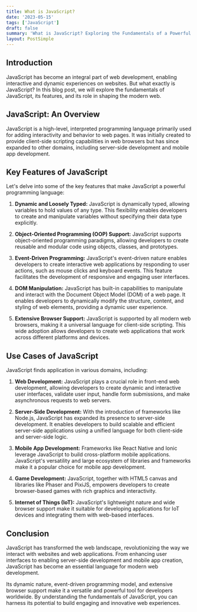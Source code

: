 ```yaml
---
title: What is JavaScript?
date: '2023-05-15'
tags: ['JavaScript']
draft: false
summary: 'What is JavaScript? Exploring the Fundamentals of a Powerful Programming Language.'
layout: PostSimple
---
```


## Introduction

JavaScript has become an integral part of web development, enabling interactive and dynamic experiences on websites. But what exactly is JavaScript? In this blog post, we will explore the fundamentals of JavaScript, its features, and its role in shaping the modern web.

## JavaScript: An Overview

JavaScript is a high-level, interpreted programming language primarily used for adding interactivity and behavior to web pages. It was initially created to provide client-side scripting capabilities in web browsers but has since expanded to other domains, including server-side development and mobile app development.

## Key Features of JavaScript

Let's delve into some of the key features that make JavaScript a powerful programming language:

1. **Dynamic and Loosely Typed:** JavaScript is dynamically typed, allowing variables to hold values of any type. This flexibility enables developers to create and manipulate variables without specifying their data type explicitly.

2. **Object-Oriented Programming (OOP) Support:** JavaScript supports object-oriented programming paradigms, allowing developers to create reusable and modular code using objects, classes, and prototypes.

3. **Event-Driven Programming:** JavaScript's event-driven nature enables developers to create interactive web applications by responding to user actions, such as mouse clicks and keyboard events. This feature facilitates the development of responsive and engaging user interfaces.

4. **DOM Manipulation:** JavaScript has built-in capabilities to manipulate and interact with the Document Object Model (DOM) of a web page. It enables developers to dynamically modify the structure, content, and styling of web elements, providing a dynamic user experience.

5. **Extensive Browser Support:** JavaScript is supported by all modern web browsers, making it a universal language for client-side scripting. This wide adoption allows developers to create web applications that work across different platforms and devices.

## Use Cases of JavaScript

JavaScript finds application in various domains, including:

1. **Web Development:** JavaScript plays a crucial role in front-end web development, allowing developers to create dynamic and interactive user interfaces, validate user input, handle form submissions, and make asynchronous requests to web servers.

2. **Server-Side Development:** With the introduction of frameworks like Node.js, JavaScript has expanded its presence to server-side development. It enables developers to build scalable and efficient server-side applications using a unified language for both client-side and server-side logic.

3. **Mobile App Development:** Frameworks like React Native and Ionic leverage JavaScript to build cross-platform mobile applications. JavaScript's versatility and large ecosystem of libraries and frameworks make it a popular choice for mobile app development.

4. **Game Development:** JavaScript, together with HTML5 canvas and libraries like Phaser and PixiJS, empowers developers to create browser-based games with rich graphics and interactivity.

5. **Internet of Things (IoT):** JavaScript's lightweight nature and wide browser support make it suitable for developing applications for IoT devices and integrating them with web-based interfaces.

## Conclusion

JavaScript has transformed the web landscape, revolutionizing the way we interact with websites and web applications. From enhancing user interfaces to enabling server-side development and mobile app creation, JavaScript has become an essential language for modern web development.

Its dynamic nature, event-driven programming model, and extensive browser support make it a versatile and powerful tool for developers worldwide. By understanding the fundamentals of JavaScript, you can harness its potential to build engaging and innovative web experiences.
